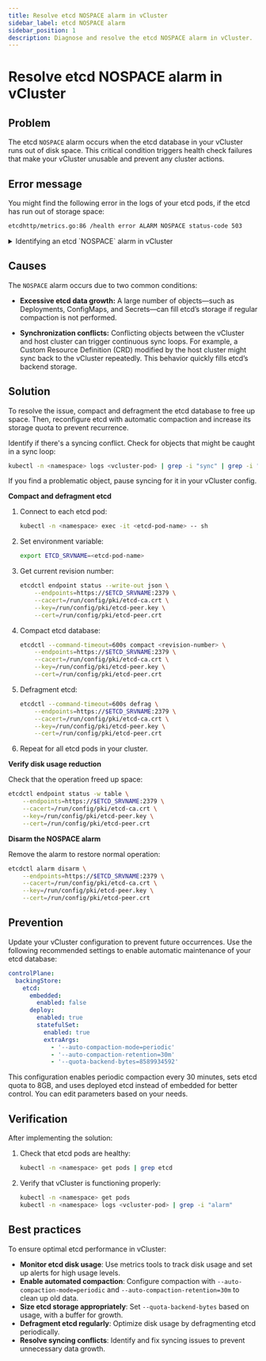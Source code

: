 ```yaml
---
title: Resolve etcd NOSPACE alarm in vCluster  
sidebar_label: etcd NOSPACE alarm  
sidebar_position: 1  
description: Diagnose and resolve the etcd NOSPACE alarm in vCluster.  
---
```


# Resolve etcd NOSPACE alarm in vCluster  

## Problem

The etcd `NOSPACE` alarm occurs when the etcd database in your vCluster runs out of disk space. This critical condition triggers health check failures that make your vCluster unusable and prevent any cluster actions. 

## Error message

You might find the following error in the logs of your etcd pods, if the etcd has run out of storage space: 

```bash title="etcd NOSPACE alarm"
etcdhttp/metrics.go:86 /health error ALARM NOSPACE status-code 503
```

<details id="etcd-nospace-alarm">
<summary>Identifying an etcd `NOSPACE` alarm in vCluster</summary>

When interacting with the affected vCluster using `kubectl`, API requests fail with timeout errors:

```bash
Error from server: etcdserver: request timed out
```

Additionally, the etcd health metrics endpoint returns a `503` status code and the following error:

```text
etcdhttp/metrics.go:86 /health error ALARM NOSPACE status-code 503
```

To verify the `NOSPACE` alarm, run the following command against the etcd instance:

```bash
etcdctl alarm list --endpoints=https://$ETCD_SRVNAME:2379 [...]
```

The output displays the triggered alarm:

```text
memberID:XXXXX alarm:NOSPACE
```
</details>

## Causes

The `NOSPACE` alarm occurs due to two common conditions:

- **Excessive etcd data growth:** A large number of objects—such as Deployments, ConfigMaps, and Secrets—can fill etcd’s storage if regular compaction is not performed.

- **Synchronization conflicts:** Conflicting objects between the vCluster and host cluster can trigger continuous sync loops. For example, a Custom Resource Definition (CRD) modified by the host cluster might sync back to the vCluster repeatedly. This behavior quickly fills etcd’s backend storage.

## Solution

To resolve the issue, compact and defragment the etcd database to free up space. Then, reconfigure etcd with automatic compaction and increase its storage quota to prevent recurrence.

<Flow id="resolve-etcd-nospace-alarm">

<Step>

Identify if there's a syncing conflict. Check for objects that might be caught in a sync loop:

```bash
kubectl -n <namespace> logs <vcluster-pod> | grep -i "sync" | grep -i "error"
```
</Step>

If you find a problematic object, pause syncing for it in your vCluster config.

<Step>

**Compact and defragment etcd**

1. Connect to each etcd pod:

   ```bash
   kubectl -n <namespace> exec -it <etcd-pod-name> -- sh
   ```

2. Set environment variable:

   ```bash
   export ETCD_SRVNAME=<etcd-pod-name>
   ```

3. Get current revision number:

   ```bash
   etcdctl endpoint status --write-out json \
       --endpoints=https://$ETCD_SRVNAME:2379 \
       --cacert=/run/config/pki/etcd-ca.crt \
       --key=/run/config/pki/etcd-peer.key \
       --cert=/run/config/pki/etcd-peer.crt
   ```

4. Compact etcd database:

   ```bash
   etcdctl --command-timeout=600s compact <revision-number> \
       --endpoints=https://$ETCD_SRVNAME:2379 \
       --cacert=/run/config/pki/etcd-ca.crt \
       --key=/run/config/pki/etcd-peer.key \
       --cert=/run/config/pki/etcd-peer.crt
   ```

5. Defragment etcd:

   ```bash
   etcdctl --command-timeout=600s defrag \
       --endpoints=https://$ETCD_SRVNAME:2379 \
       --cacert=/run/config/pki/etcd-ca.crt \
       --key=/run/config/pki/etcd-peer.key \
       --cert=/run/config/pki/etcd-peer.crt
   ```

6. Repeat for all etcd pods in your cluster.

</Step>

<Step>

**Verify disk usage reduction**


Check that the operation freed up space:

```bash
etcdctl endpoint status -w table \
    --endpoints=https://$ETCD_SRVNAME:2379 \
    --cacert=/run/config/pki/etcd-ca.crt \
    --key=/run/config/pki/etcd-peer.key \
    --cert=/run/config/pki/etcd-peer.crt
```
</Step>

<Step>

**Disarm the NOSPACE alarm**

Remove the alarm to restore normal operation:

```bash
etcdctl alarm disarm \
    --endpoints=https://$ETCD_SRVNAME:2379 \
    --cacert=/run/config/pki/etcd-ca.crt \
    --key=/run/config/pki/etcd-peer.key \
    --cert=/run/config/pki/etcd-peer.crt
```

</Step>
</Flow>

## Prevention

Update your vCluster configuration to prevent future occurrences. Use the following recommended settings to enable automatic maintenance of your etcd database:

```yaml title="vcluster.yaml"
controlPlane:
  backingStore:
    etcd:
      embedded:
        enabled: false
      deploy:
        enabled: true
        statefulSet:
          enabled: true
          extraArgs:
            - '--auto-compaction-mode=periodic'
            - '--auto-compaction-retention=30m'
            - '--quota-backend-bytes=8589934592'
```

This configuration enables periodic compaction every 30 minutes, sets etcd quota to 8GB, and uses deployed etcd instead of embedded for better control. You can edit parameters based on your needs.

## Verification

After implementing the solution:

1. Check that etcd pods are healthy:

   ```bash
   kubectl -n <namespace> get pods | grep etcd
   ```

2. Verify that vCluster is functioning properly:

   ```bash
   kubectl -n <namespace> get pods
   kubectl -n <namespace> logs <vcluster-pod> | grep -i "alarm"
   ```

## Best practices

To ensure optimal etcd performance in vCluster:  

- **Monitor etcd disk usage**: Use metrics tools to track disk usage and set up alerts for high usage levels.  
- **Enable automated compaction**: Configure compaction with `--auto-compaction-mode=periodic` and `--auto-compaction-retention=30m` to clean up old data.  
- **Size etcd storage appropriately**: Set `--quota-backend-bytes` based on usage, with a buffer for growth.
- **Defragment etcd regularly**: Optimize disk usage by defragmenting etcd periodically.  
- **Resolve syncing conflicts**: Identify and fix syncing issues to prevent unnecessary data growth.  